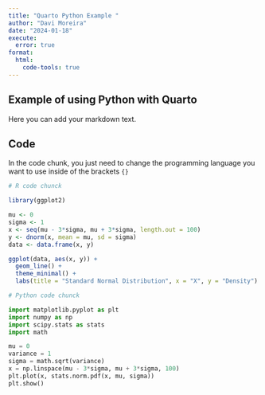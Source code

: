 ```yaml
---
title: "Quarto Python Example "
author: "Davi Moreira"
date: "2024-01-18"
execute: 
  error: true
format:
  html:
    code-tools: true
---
```


## Example of using Python with Quarto

Here you can add your markdown text.

## Code

In the code chunk, you just need to change the programming language you want to use inside of the brackets `{}`

```r
# R code chunck

library(ggplot2)

mu <- 0
sigma <- 1
x <- seq(mu - 3*sigma, mu + 3*sigma, length.out = 100)
y <- dnorm(x, mean = mu, sd = sigma)
data <- data.frame(x, y)

ggplot(data, aes(x, y)) +
  geom_line() +
  theme_minimal() +
  labs(title = "Standard Normal Distribution", x = "X", y = "Density")


```

```python
# Python code chunck

import matplotlib.pyplot as plt
import numpy as np
import scipy.stats as stats
import math

mu = 0
variance = 1
sigma = math.sqrt(variance)
x = np.linspace(mu - 3*sigma, mu + 3*sigma, 100)
plt.plot(x, stats.norm.pdf(x, mu, sigma))
plt.show()
```
